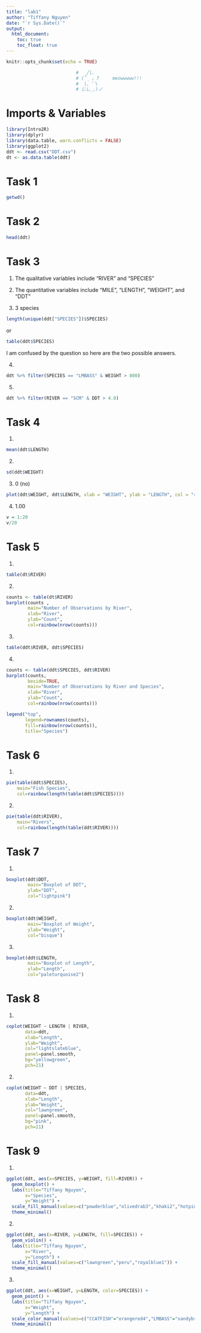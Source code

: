 ```yaml
---
title: "lab1"
author: "Tiffany Nguyen"
date: "`r Sys.Date()`"
output: 
  html_document:
    toc: true
    toc_float: true
---
```


```r
knitr::opts_chunk$set(echo = TRUE)
```

```r
                          #   ╱|、
                          # (˚ˎ 。7     meowwwww!!!
                          #  |、˜〵          
                          # じしˍ,)ノ
```

# Imports & Variables
```r
library(Intro2R)
library(dplyr)
library(data.table, warn.conflicts = FALSE)
library(ggplot2)
ddt <- read.csv("DDT.csv")
dt <- as.data.table(ddt)
```

# Task 1
```r
getwd()
```

# Task 2
```r
head(ddt)
```

# Task 3

1. The qualitative variables include "RIVER" and "SPECIES"

2. The quantitative variables include "MILE", "LENGTH", "WEIGHT", and "DDT"

3. 3 species
```r
length(unique(ddt["SPECIES"])$SPECIES)
```
or
```r
table(ddt$SPECIES)
```
I am confused by the question so here are the two possible answers.

4. 
```r
ddt %>% filter(SPECIES == "LMBASS" & WEIGHT > 800)
```

5.
```r
ddt %>% filter(RIVER == "SCM" & DDT > 4.0)
```

# Task 4

1. 
```r
mean(ddt$LENGTH)
```

2. 
```r
sd(ddt$WEIGHT)
```

3. 0 (no)
```r
plot(ddt$WEIGHT, ddt$LENGTH, xlab = "WEIGHT", ylab = "LENGTH", col = "red")
```

4. 1.00
```r
v = 1:20
v/20
```

# Task 5

1.
```r
table(dt$RIVER)
```

2.
```r
counts <- table(dt$RIVER)
barplot(counts ,
        main="Number of Observations by River", 
        xlab="River", 
        ylab="Count", 
        col=rainbow(nrow(counts)))
```

3.
```r
table(ddt$RIVER, ddt$SPECIES)
```

4. 
```r
counts <- table(ddt$SPECIES, ddt$RIVER)
barplot(counts,
        beside=TRUE,
        main="Number of Observations by River and Species",
        xlab="River",
        ylab="Count",
        col=rainbow(nrow(counts)))

legend("top", 
       legend=rownames(counts),
       fill=rainbow(nrow(counts)),
       title="Species")
```

# Task 6

1.
```r
pie(table(ddt$SPECIES),
    main="Fish Species",
    col=rainbow(length(table(ddt$SPECIES))))
```

2.
```r
pie(table(ddt$RIVER),
    main="Rivers",
    col=rainbow(length(table(ddt$RIVER))))
```

# Task 7

1.
```r
boxplot(ddt$DDT,
        main="Boxplot of DDT",
        ylab="DDT",
        col="lightpink")
```

2.
```r
boxplot(ddt$WEIGHT,
        main="Boxplot of Weight",
        ylab="Weight",
        col="bisque")
```

3.
```r
boxplot(ddt$LENGTH,
        main="Boxplot of Length",
        ylab="Length",
        col="paleturquoise2")
```

# Task 8

1. 
```r
coplot(WEIGHT ~ LENGTH | RIVER,
       data=ddt,
       xlab="Length",
       ylab="Weight",
       col="lightslateblue",
       panel=panel.smooth,
       bg="yellowgreen",
       pch=21)
```

2.
```r
coplot(WEIGHT ~ DDT | SPECIES,
       data=ddt,
       xlab="Length",
       ylab="Weight",
       col="lawngreen",
       panel=panel.smooth,
       bg="pink",
       pch=21)
```

# Task 9

1.
```r
ggplot(ddt, aes(x=SPECIES, y=WEIGHT, fill=RIVER)) +
  geom_boxplot() +
  labs(title="Tiffany Nguyen",
       x="Species",
       y="Weight") +
  scale_fill_manual(values=c("powderblue","olivedrab3","khaki2","hotpink1")) +
  theme_minimal()

```

2.
```r
ggplot(ddt, aes(x=RIVER, y=LENGTH, fill=SPECIES)) +
  geom_violin() +
  labs(title="Tiffany Nguyen",
       x="River",
       y="Length") +
  scale_fill_manual(values=c("lawngreen","peru","royalblue1")) +
  theme_minimal()
```

3.
```r
ggplot(ddt, aes(x=WEIGHT, y=LENGTH, color=SPECIES)) +
  geom_point() +
  labs(title="Tiffany Nguyen",
       x="Weight",
       y="Length") +
  scale_color_manual(values=c("CCATFISH"="orangered4","LMBASS"="sandybrown","SMBUFFALO"="mediumseagreen")) +
  theme_minimal()
```
